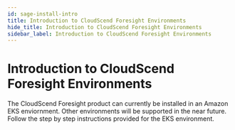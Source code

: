 ```yaml
---
id: sage-install-intro
title: Introduction to CloudScend Foresight Environments
hide_title: Introduction to CloudScend Foresight Environments
sidebar_label: Introduction to CloudScend Foresight Environments
---
```


# Introduction to CloudScend Foresight Environments

<!--- The CloudScend Foresight product can be installed to both Amazon EKS and AWS ECS environments as well as on-prem or in other clouds using Docker Engine or Kubernetes. Follow the step by step instructions below for your given environment. --->

The CloudScend Foresight product can currently be installed in an Amazon EKS enviornment. Other environments will be supported in the near future. Follow the step by step instructions provided for the EKS environment.
